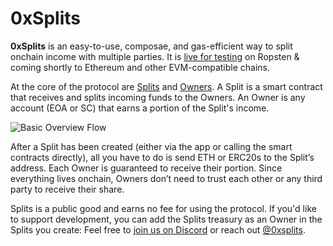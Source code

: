
# 0xSplits

**0xSplits** is an easy-to-use, composae, and gas-efficient way to split onchain income with multiple parties.
It is [live for testing](https://app.0xsplits.xyz/) on Ropsten & coming shortly to Ethereum and other EVM-compatible chains.

At the core of the protocol are [Splits](/core-concepts/#split) and [Owners](/core-concepts/#owner). A Split is a smart contract that receives and splits incoming funds to the Owners. An Owner is any account (EOA or SC) that earns a portion of the Split's income.

<Bleed full>![Basic Overview Flow](/intro-flow.png)</Bleed>

After a Split has been created (either via the app or calling the smart contracts directly), all you have to do is send ETH or ERC20s to the Split’s address. Each Owner is guaranteed to receive their portion. Since everything lives onchain, Owners don’t need to trust each other or any third party to receive their share.

Splits is a public good and earns no fee for using the protocol. If you'd like to support development, you can add the Splits treasury as an Owner in the Splits you create:
Feel free to [join us on Discord](https://twitter.com/0xSplits) or reach out [@0xsplits](https://twitter.com/0xSplits).
